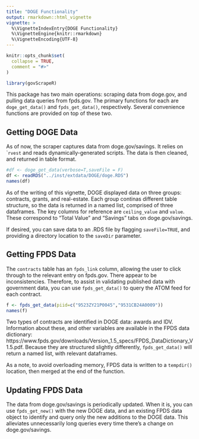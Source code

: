 ```yaml
---
title: "DOGE Functionality"
output: rmarkdown::html_vignette
vignette: >
  %\VignetteIndexEntry{DOGE Functionality}
  %\VignetteEngine{knitr::rmarkdown}
  %\VignetteEncoding{UTF-8}
---
```


```r
knitr::opts_chunk$set(
  collapse = TRUE,
  comment = "#>"
)
```

```r
library(govScrapeR)
```
This package has two main operations: scraping data from doge.gov, and pulling data queries from fpds.gov. The primary functions for each are `doge_get_data()` and `fpds_get_data()`, respectively. Several convenience functions are provided on top of these two. 

## Getting DOGE Data
As of now, the scraper captures data from doge.gov/savings. It relies on ``rvest` and reads dynamically-generated scripts. The data is then cleaned, and returned in table format. 
```r

#df <- doge_get_data(verbose=T,saveFile = F)
df <- readRDS("../inst/extdata/DOGE/doge.RDS")
names(df)
```
As of the writing of this vignette, DOGE displayed data on three groups: contracts, grants, and real-estate. Each group continas different table structure, so the data is returned in a named list, comprised of three dataframes. The key columns for reference are `ceiling_value` and `value`. These correspond to "Total Value" and "Savings" tabs on doge.gov/savings.

If desired, you can save data to an .RDS file by flagging `saveFile=TRUE`, and providing a directory location to the `saveDir` parameter. 

## Getting FPDS Data
The `contracts` table has an `fpds_link` column, allowing the user to click through to the relevant entry on fpds.gov. There appear to be inconsistencies. Therefore, to assist in validating published data with government data, you can use `fpds_get_data()` to query the ATOM feed for each contract.
```r
f <- fpds_get_data(piid=c("9523ZY21P0045","9531CB24A0009"))
names(f)
```
Two types of contracts are identified in DOGE data: awards and IDV. Information about these, and other variables are available in the FPDS data dictionary: https://www.fpds.gov/downloads/Version_1.5_specs/FPDS_DataDictionary_V1.5.pdf. Because they are structured slightly differently, `fpds_get_data()` will return a named list, with relevant dataframes. 

As a note, to avoid overloading memory, FPDS data is written to a `tempdir()` location, then merged at the end of the function. 

## Updating FPDS Data
The data from doge.gov/savings is periodically updated. When it is, you can use `fpds_get_new()` with the new DOGE data, and an existing FPDS data object to identify and query only the new additions to the DOGE data. This alleviates unnecessarily long queries every time there's a change on doge.gov/savings.



